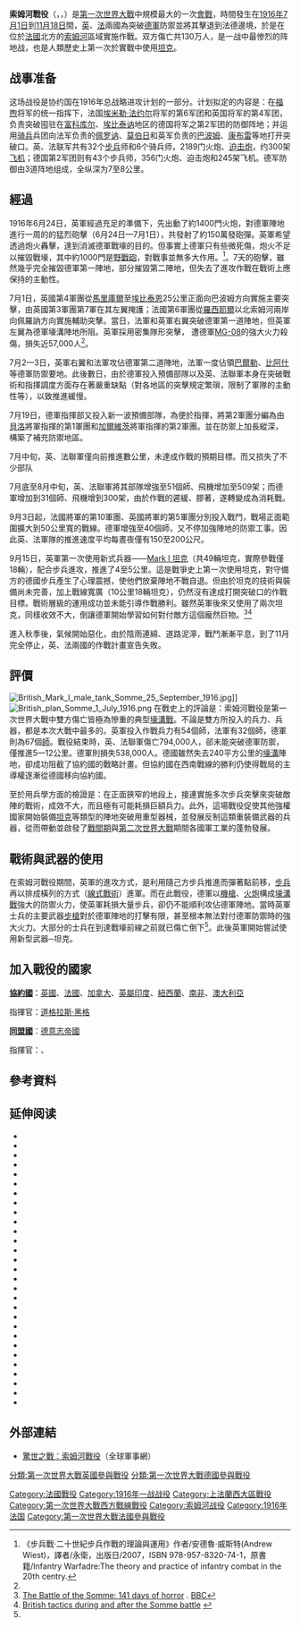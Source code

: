 {{Infobox Military Conflict
|conflict=索姆河战役
|partof=[[第一次世界大戰|第一次世界大戰]]
|image=[[File:Cheshire_Regiment_trench_Somme_1916.jpg|300px]]
|caption=索姆河战役的[[壕溝|壕溝]]
（1916年7月的索姆河战役中的一个英军柴郡团岗哨。）
|date=1916年7月1日–11月18日 
|place=[[法國|法國]][[皮卡第|皮卡第]][[索姆河|索姆河]]
|result=僵持狀態
|combatant1=
{{clist|bullets=y|title={{nobold|{{flag|British Empire}} }}
   |{{flagcountry|size=23px|United Kingdom of Great Britain and Ireland}}
   |{{flagcountry|size=23px|Canada|1905}}
   |{{flagcountry|size=23px|Australia}}
   |{{flagcountry|size=23px|Dominion of New Zealand}}
   |{{flagcountry|size=23px|Union of South Africa|1912}}
   |{{flagcountry|size=23px|British Raj}}
   |{{flagcountry|size=23px|Dominion of Newfoundland}}
   |{{flagcountry|size=23px|Bermuda|1910}}
   }}
[[File:Flag_of_France.svg|22px]] [[法兰西第三共和国|法國]]
|combatant2={{flag|German Empire|name=德國}}
|commander1=[[File:Flag_of_the_United_Kingdom.svg|22px]] [[道格拉斯·黑格|道格拉斯·黑格]]<br />[[File:Flag_of_France.svg|22px]] [[福煦|費迪南·福煦]]
|commander2=[[File:Flag_of_the_German_Empire.svg|22px]] {{link-en|麥斯·馮·加爾維茲|Max von Gallwitz}}<br />[[File:Flag_of_the_German_Empire.svg|22px]] {{link-en|弗里茨·馮·貝盧|Fritz von Below}}
|strength1='''7月1日'''<br>{{flagicon|British Empire}} 390,000人，13個師 <br>{{flagicon|French Third Republic}} 330,000人，11個師 <br>'''7月至11月''' <br />{{flagicon|British Empire}} 1,530,000人，50個師 <br>{{flagicon|French Third Republic}} 1,440,000人，48個師
|strength2='''7月1日''' <br>{{flagicon|German Empire}} 315,000人，10.5個師  <br />'''7月至11月'''<br>{{flagicon|German Empire}} 1,500,000人，50個師
|casualties1={{flagicon|British Empire}} 約456,000人{{sfn|Sheldon|2005|p = 398}}{{sfn|Sheffield|2011|pp = 194, 197}}{{sfn|Philpott|2009|pp = 602–603}} 
{{flagicon|French Third Republic}} 約200,000人{{sfn|Doughty|2005|p = 309}}{{sfn|Harris|2008|p = 271}}{{sfn|Philpott|2009|pp = 602–603}}
|casualties2={{flagicon|German Empire}} 約434,000至500,000{{sfn|Wendt|1931|p=246}}{{sfn|Philpott|2009|pp = 602–603}}{{sfn|Harris|2008|p = 271}}<br />
}}
{{Campaignbox 索姆河戰役}}
{{Campaignbox Western Front (World War I)}}

'''索姆河戰役'''（{{lang-en|Battle of Somme}}，{{lang-fr|Bataille de la Somme}}，{{lang-de|Schlacht an der Somme}}）是[[第一次世界大戰|第一次世界大戰]]中規模最大的一次[[會戰|會戰]]，時間發生在[[1916年|1916年]][[7月1日|7月1日]]到[[11月18日|11月18日]]間，[[英|英]]、[[法蘭西第三共和國|法]]兩國為突破[[德意志帝國陸軍|德軍]]防禦並將其擊退到法德邊境，於是在位於[[法國|法國]]北方的[[索姆河|索姆河]]區域實施作戰。双方傷亡共130万人，是一战中最惨烈的阵地战，也是人類歷史上第一次於實戰中使用[[坦克|坦克]]。

== 战事准备  ==
这场战役是协约国在1916年总战略进攻计划的一部分。计划拟定的内容是：在[[福煦|福煦]]将军的统一指挥下，法国[[埃米勒·法约尔|埃米勒·法约尔]]将军的第6军团和英国{{link-en|亨利·罗林森|Henry Rawlinson, 1st Baron Rawlinson}}将军的第4军团，负责突破囤驻在[[富科库尔|富科库尔]]、[[埃比泰讷|埃比泰讷]]地区的德国{{link-en|弗里茨·冯·贝卢|Fritz von Below}}将军之第2军团的防御阵地；并运用[[骑兵|骑兵]]兵团向法军负责的[[佩罗讷|佩罗讷]]、[[莫伯日|莫伯日]]和英军负责的[[巴波姆|巴波姆]]、[[康布雷|康布雷]]等地打开突破口。英、法联军共有32个[[步兵|步兵]]师和6个骑兵师，2189门火炮、[[迫击炮|迫击炮]]，约300架[[飞机|飞机]]；德国第2军团则有43个步兵师，356门火炮、迫击炮和245架飞机。德军防御由3道阵地组成，全纵深为7至8公里。

== 經過 ==
1916年6月24日，英軍經過充足的準備下，先出動了約1400門火炮，對德軍陣地進行一周的的猛烈砲擊（6月24日—7月1日），共發射了約150萬發砲彈。英軍希望透過炮火轟擊，達到消滅德軍戰壕的目的。但事實上德軍只有些微死傷，炮火不足以摧毀戰壕，其中約1000門是[[野戰砲|野戰砲]]，對戰事並無多大作用。<ref name="步兵戰">《步兵戰‧二十世紀步兵作戰的理論與運用》作者/安德魯‧威斯特(Andrew Wiest)，譯者/永衛，出版日/2007，ISBN 978-957-8320-74-1，原書籍/Infantry Warfadre:The theory and practice of infantry combat in the 20th centry.</ref>。7天的砲擊，雖然幾乎完全摧毀德軍第一陣地，部分摧毀第二陣地，但失去了進攻作戰在戰術上應保持的主動性。

7月1日，英國第4軍團從[[馬里庫爾|馬里庫爾]]至[[埃比泰恩|埃比泰恩]]25公里正面向巴波姆方向實施主要突擊，由英國第3軍團第7軍在其左翼掩護；法國第6軍團從[[羅西耶爾|羅西耶爾]]以北索姆河兩岸向佩羅訥方向實施輔助突擊。當日，法軍和英軍右翼突破德軍第一道陣地，但英軍左翼為德軍壕溝陣地所阻。英軍採用密集隊形突擊， 遭德軍[[MG08重機槍|MG-08]]的強大火力殺傷，損失近57,000人<ref name="步兵戰" />。

7月2—3日，英軍右翼和法軍攻佔德軍第二道陣地，法軍一度佔領[[巴爾勒|巴爾勒]]、[[比阿什|比阿什]]等德軍防禦要地。此後數日，由於德軍投入預備部隊以及英、法聯軍本身在突破戰術和指揮調度方面存在著嚴重缺點（對各地區的突擊規定繁瑣，限制了軍隊的主動性等），以致推進緩慢。

7月19日，德軍指揮部又投入新一波預備部隊，為便於指揮，將第2軍團分編為由[[貝洛|貝洛]]將軍指揮的第1軍團和[[加爾維茨|加爾維茨]]將軍指揮的第2軍團。並在防禦上加長縱深，構築了補充防禦地區。

7月中旬，英、法聯軍僅向前推進數公里，未達成作戰的預期目標。而又损失了不少部队

7月底至8月中旬，英、法聯軍將其部隊增強至51個師、飛機增加至509架；而德軍增加到31個師、飛機增到300架，由於作戰的遲緩、膠著，遂轉變成為消耗戰。

9月3日起，法國{{le|約瑟夫·阿爾弗雷德·米舍萊|Joseph Alfred Micheler|米舍萊}}將軍的第10軍團、英國{{le|休伯特·高福|Hubert Gough|高福}}將軍的第5軍團分別投入戰鬥，戰場正面範圍擴大到50公里寬的戰線。德軍增強至40個師，又不停加強陣地的防禦工事。因此英、法軍隊的推進速度平均每晝夜僅有150至200公尺。

9月15日，英軍第一次使用新式兵器——[[Mark_I_坦克|Mark I 坦克]]（共49輛坦克，實際參戰僅18輛），配合步兵進攻，推進了4至5公里。這是戰爭史上第一次使用坦克，對守備方的德國步兵產生了心理震撼，使他們放棄陣地不戰自退。但由於坦克的技術與裝備尚未完善，加上戰線寬廣（10公里18輛坦克），仍然沒有達成打開突破口的作戰目標。戰術層級的運用成功並未能引導作戰勝利。雖然英軍後來又使用了兩次坦克，同樣收效不大，倒讓德軍開始學習如何對付敵方這個龐然巨物。<ref>[http://www.bbc.co.uk/timelines/ztngxsg The Battle of the Somme: 141 days of horror] {{Wayback|url=http://www.bbc.co.uk/timelines/ztngxsg |date=20180710022808 }}. [[BBC|BBC]]{{en}}</ref><ref>[http://www.westernfrontassociation.com/the-great-war/great-war-on-land/battlefields/137-british-tactics-battle-somme.html#sthash.KzdVRyBQ.dpbs British tactics during and after the Somme battle] {{Wayback|url=http://www.westernfrontassociation.com/the-great-war/great-war-on-land/battlefields/137-british-tactics-battle-somme.html#sthash.KzdVRyBQ.dpbs |date=20200903140504 }}{{en}}</ref>

進入秋季後，氣候開始惡化，由於陰雨連綿、道路泥濘，戰鬥漸漸平息，到了11月完全停止，英、法兩國的作戰計畫宣告失敗。

==評價==
[[File:British_Mark_I_male_tank_Somme_25_September_1916.jpg|thumb]]]]
[[File:British_plan_Somme_1_July_1916.png|thumb]]
在戰史上的評論是：索姆河戰役是第一次世界大戰中雙方傷亡皆極為慘重的典型[[壕溝戰|壕溝戰]]。不論是雙方所投入的兵力、兵器，都是本次大戰中最多的。英軍投入作戰兵力有54個師，法軍有32個師，德軍則為67個[[師|師]]。戰役結束時，英、法聯軍傷亡794,000人，郤未能突破德軍防禦，僅推進5—12公里。德軍則損失538,000人。德國雖然失去240平方公里的[[壕溝|壕溝]]陣地，卻成功阻截了協約國的戰略計畫。但協約國在西南戰線的勝利仍使得戰局的主導權逐漸從德國移向協約國。

至於用兵學方面的檢證是：在正面狹窄的地段上，接連實施多次步兵突擊來突破敵陣的戰術，成效不大，而且極有可能耗損巨額兵力。此外，這場戰役促使其他強權國家開始裝備[[坦克|坦克]]等類型的陣地突破用重型器械，並發展反制這類重裝備武器的兵器，從而帶動並啟發了[[戰間期|戰間期]]與[[第二次世界大戰|第二次世界大戰]]期間各國軍工業的蓬勃發展。

== 戰術與武器的使用 ==
在索姆河戰役期間，英軍的進攻方式，是利用{{link-en|徐進彈幕|Barrage (artillery)}}隨己方步兵推進而彈著點前移，[[步兵|步兵]]再以排成橫列的方式（[[線式戰術|線式戰術]]）進軍。而在此戰役，德軍以[[馬克沁機槍|機槍]]、[[火炮|火炮]]構成[[壕溝戰|壕溝戰]]強大的防禦火力，使英軍耗損大量步兵，卻仍不能順利攻佔德軍陣地。當時英軍士兵的主要武器[[步槍|步槍]]對於德軍陣地的打擊有限，甚至根本無法對付德軍防禦時的強大火力。大部分的士兵在到達戰壕前線之前就已傷亡倒下<ref name="步兵戰" />。此後英軍開始嘗試使用新型武器─坦克。

== 加入戰役的國家 ==
'''[[協約國|協約國]]'''：[[英國|英國]]、[[法國|法國]]、[[加拿大|加拿大]]、[[英屬印度|英屬印度]]、[[紐西蘭|紐西蘭]]、[[南非|南非]]、[[澳大利亞|澳大利亞]]

指揮官：[[道格拉斯·黑格|道格拉斯·黑格]]

'''[[同盟國_(第一次世界大戰)|同盟國]]'''：[[德意志帝國|德意志帝國]]

指揮官：{{link-en|麥斯·馮·加爾維茲|Max von Gallwitz}}、{{link-en|弗里茨·馮·貝盧|Fritz von Below}}

== 參考資料 ==
{{Reflist}}

==延伸阅读==
* {{cite book |last=Ball |first=S. |title=The Guardsmen: Harold Macmillan, Three Friends, and The World They Made |url=https://archive.org/details/guardsmenharoldm0000ball |publisher=HarperCollins |location=London |year=2004 |isbn=978-0-00-653163-0}}
* {{cite book |last=Buchan |first=J. |title=The Battle of the Somme |publisher=George H. Doran |location=New York |year=1917 |url=https://archive.org/details/battleofsomme00buch |accessdate=15 December 2014 |oclc=699175025}}
* {{cite book |last=Dugmore |first=A. R. |title=Blood in the Trenches: A Memoir of the Battle of the Somme |publisher=Pen & Sword Military |year=2014 |isbn=978-1-78346-311-4}}
* {{cite book |last=Gilbert |first=M. |title=The Somme: Heroism and Horror in the First World War |url=https://archive.org/details/sommeheroismhorr0000gilb_x0b4 |publisher=Henry Holt and Company |year=2006 |orig-year=1994 |edition=repr. |isbn=0-8050-8127-5}}
* {{cite book |title=Writing the Great War: Sir James Edmonds and the Official Histories 1915–1948 |url=https://archive.org/details/writinggreatwars0000gree |last=Green |first=A. |year=2003 |publisher=Frank Cass |location=London |edition= |isbn=0-7146-8430-9}}
* {{cite book |title=Histories of Two Hundred and Fifty-One Divisions of the German Army which Participated in the War (1914–1918) |author=<!--Staff writer(s); no by-line.--> |year=1920 |publisher=United States Army, American Expeditionary Forces, Intelligence Section |location=Washington |url=https://archive.org/details/historiesoftwohu02unit |accessdate=13 September 2013 |isbn=5-87296-917-1}}
* {{cite book |title=A Record of the Battles and Engagements of the British Armies in France and Flanders 1914–1918  |last=James |first=E. A. |year=1990 |orig-year=1924 |publisher=Gale & Polden |location=Aldershot |edition=London Stamp Exchange |isbn=978-0-948130-18-2}}
* {{cite book |title=The War in the Air, Being the Story of the Part Played in the Great War by the Royal Air Force |volume=II |last=Jones |first=H. A. |authorlink= |year=2002 |orig-year=1928 |publisher=Clarendon Press|location=London| edition=N & M Press |url=https://archive.org/details/warinairbeingsto02rale |accessdate=9 August 2014 |isbn=1-84342-413-4}}
* {{cite book |last=Keegan| first=J. |title=The First World War |url=https://archive.org/details/firstworldwar0000keeg_u3g1|year=1998 |publisher=Random House |location=London |isbn=0-09-180178-8}}
* {{cite book |last=Liddell Hart |first=B. H. |title=Foch: The Man of Orleans |url=https://archive.org/details/in.ernet.dli.2015.179095 |publisher=Boston, Little, Brown |year=1932 |oclc=16161900}}
* {{cite book |last=Liddell Hart |first=B. H. |title=History of the First World War |publisher=Book Club Associates |location=London |year=1973 |orig-year=1970 |edition=3rd |oclc=819218074}}
* {{cite book |last=Masefield |first=J. |title=The Old Front Line |publisher=Macmillan |location=New York City |year=1917 |url=https://archive.org/details/oldfrontline01mase |accessdate=27 June 2013 |oclc=1183536}}
* {{cite book |last=MacDonald |first=L. |title=Somme 1916 |publisher=Penguin Books |location=London |year=1983 |isbn=0-14-017867-8}}
* {{cite book |title=Ragtime Soldiers: the Rhodesian Experience in the First World War |last=McLaughlin |first=P. |authorlink= |year=1980 |publisher=Books of Zimbabwe |location=Bulawayo |isbn=0-86920-232-4 |url=https://archive.org/details/ragtimesoldiersr00mcla }}
* {{cite book |last=Middlebrook |first=M. |title=The First Day on the Somme |publisher=Penguin |year=1971 |location=London |isbn=0-14-139071-9}}
* {{cite book |last=Neillands |first=R. |title=The Great War Generals on the Western Front 1914–1918 |url=https://archive.org/details/greatwargenerals0000neil_l2d7 |publisher=Magpie Books |year=2004 |isbn=1-84119-863-3}}
* {{cite thesis |last=Mitchell |first=S. B. T. |title=An Inter-Disciplinary Study of Learning in the 32nd Division on the Western Front, 1916–1918 |type=PhD |url=http://etheses.bham.ac.uk/5283/ |format=pdf |year=2013 |publisher=University of Birmingham |accessdate=1 December 2014 |oclc=894593861 |archive-date=2017-03-01 |archive-url=https://web.archive.org/web/20170301173750/http://etheses.bham.ac.uk/5283/ |dead-url=no }}
* {{cite book |series=Official History of the Canadian Army in the First World War |title=Canadian Expeditionary Force 1914–1919 |last=Nicholson |first=G. W. L. |year=1962 |publisher=Queen's Printer and Controller of Stationary |location=Ottawa |url=http://www.cmp-cpm.forces.gc.ca/dhh-dhp/his/docs/CEF_e.pdf |accessdate=27 December 2012 |oclc=557523890 |archive-date=2011-08-26 |archive-url=https://web.archive.org/web/20110826165151/http://www.cmp-cpm.forces.gc.ca/dhh-dhp/his/docs/CEF_e.pdf |dead-url=no }}
* {{cite book |last=Nomenclature Committee as Approved by Army Council |title=Report of the Battles of the Somme (Cmnd 1138) |author=<!--Staff writer(s); no by-line.--> |publisher=[[HMSO|HMSO]] |location=London |year=1994 |orig-year=1922 |edition=N & M Press |isbn=1-84342-196-8}}
* {{Cite book |last=Prior |first=R. |title=The First World War |publisher=Cassel |location=London |year=1999 |edition=1st |isbn=0-304-35984-X}}
* {{cite book |last1=Prior |first1=R. |last2=Wilson |first2=T. |title=The Somme |publisher=Yale University Press |location=New Haven |year=2005 |edition=1st |isbn=0-300-10694-7 |url=https://archive.org/details/somme00prio }}
* {{cite book |last=Recouly |first=R. |editor-first=Mary Cadwalader |editor-last=Jones |title=Foch, The Winner of The War |url=https://archive.org/details/fochwinnerwar01recogoog |location=New York |publisher=Charles Scribner's Sons |year=1920 |oclc=2036520}}
* {{cite book |last=Regan |first=G. |title=The Guinness Book of More Military Blunders |url=https://archive.org/details/guinnessbookofmo0000rega |location=London |publisher=Guinness Publishing |year=1993 |isbn=0-85112-728-2}}
* {{cite book |last=Robertshaw |first=A. |title=Somme 1 July 1916: Tragedy and Triumph |publisher=Osprey |location=Oxford |year=2006 |isbn=1-84603-038-2}}
* {{cite book |last=Sacco |first=J. |title=The Great War: July 1, 1916: The First Day of the Battle of the Somme |publisher=W. W. Norton |year=2013 |isbn=978-0-393-08880-9}}
* {{cite book |title=Statistics of the Military Effort of the British Empire During the Great War 1914–1920 |author=<!--Staff writer(s); no by-line.--> | authorlink= |year=1922 |publisher=[[HMSO|HMSO]] |location=London | edition=1st |url=https://archive.org/details/statisticsofmili00grea |accessdate=27 June 2013 |oclc=1318955}}
* {{cite book |last=Watson |first=A. |series=Cambridge Military Histories |title=Enduring the Great War: Combat, Morale and Collapse in the German and British Armies, 1914–1918 |year=2008 |publisher=Cambridge University Press |location=New York |isbn=978-0-52188-101-2}}
* {{cite book |last=Wilkinson |first=R. |title=Pals on the Somme 1916 |publisher=Pen & Sword |location=Barnsley |year=2006 |isbn=1-84415-393-2 |oclc=64746633}}
* {{cite book |last=van Hartsveldt |first=Fred R. |title=The Battles of the Somme: Historiography and Annotated Bibliography |publisher=Greenwood Press |location=London and Westport, CT |year=1996 |isbn=0-313-29386-4}}

== 外部連結 ==
* {{zh-cn}}[https://web.archive.org/web/20100315154725/http://www.militaryy.cn/html/38/n-12738.html 驚世之戰：索姆河戰役]（全球軍事網）

{{第一次世界大战}}

{{Authority control}}
[[Category:法國戰役|Category:法國戰役]]
[[Category:1916年一战战役|Category:1916年一战战役]]
[[Category:上法蘭西大區戰役|Category:上法蘭西大區戰役]]
[[分類:第一次世界大戰英國參與戰役|分類:第一次世界大戰英國參與戰役]]
[[分類:第一次世界大戰德國參與戰役|分類:第一次世界大戰德國參與戰役]]
[[Category:第一次世界大戰西方戰線戰役|Category:第一次世界大戰西方戰線戰役]]
[[Category:索姆河战役|Category:索姆河战役]]
[[Category:1916年法国|Category:1916年法国]]
[[Category:第一次世界大戰法國參與戰役|Category:第一次世界大戰法國參與戰役]]